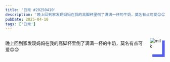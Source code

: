 ---
title: '日常 #20250410'
description: '晚上回到家发现妈妈在我的高脚杯里倒了满满一杯的牛奶，莫名有点可爱😊😊'
pubDate: 2025-04-10
tags: ['日常']
---


<div style="display: flex; justify-content: space-between;">
  <p>晚上回到家发现妈妈在我的高脚杯里倒了满满一杯的牛奶，莫名有点可爱😊😊</p>
  <Image
    style="box-shadow: 8px 8px 0 #525ceb; margin: 8px 8px 8px 16px"
    width={160}
    src={Milk}
    alt="milk"
  />
</div>
